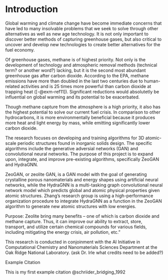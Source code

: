 # Introduction {#sec-intro}

Global warming and climate change have become immediate concerns that have led to many insolvable problems that we seek to solve through other alternatives as well as new age technology. It is not only important to discover better methods of capturing greenhouse gases, but also critical to uncover and develop new technologies to create better alternatives for the fuel economy.

Of greenhouse gases, methane is of highest priority. Not only is the development of technology and atmospheric removal methods (technical term? or another word?) lacking, but it is the second most abundant greenhouse gas after carbon dioxide. According to the EPA, methane emissions have more than doubled in the last two centuries due to human-related activities and is 25 times more powerful than carbon dioxide at trapping heat ([-@exm-ref11]). Significant reductions would absolutetly be influential on global warming and its potential to be exacerbated.

Though methane capture from the atmosphere is a high priority, it also has the highest potential to solve our current fuel crisis. In comparison to other hydrocarbons, it is more environmentally beneficial because it produces more heat and light energy by mass, while emitting significantly lower carbon dioxide. 





The research focuses on developing and training algorithms for 3D atomic-scale periodic structures found in inorganic solids design. The specific algorithms include the generative adversial networks (GAN) and convolutional neural networks. The purpose of this project is to expand upon, integrate, and improve pre-existing algorithms, specifically ZeoGAN and HydraGNN.

ZeoGAN, or zeolite GAN, is a GAN model with the goal of generating crystalline porous nanomaterials and energy shapes using artificial neural networks, while the HydraGNN is a multi-tasking graph convolutional neural network model which predicts global and atomic physical properties given atomic structures. Zhang's research group is using a high-performance organization procedure to integrate HydraGNN as a function in the ZeoGAN algorithm to generate new atomic structures with low energies.

Purpose: Zeolite bring many benefits -- one of which is carbon dioxide and methane capture. Thus, it can improve our ability to extract, store, transport, and utilize certain chemical compounds for various fields, including mitigating the energy crisis, air pollution, etc."

This research is conducted in conjoinment with the AI Initiative in Computational Chemistry and Nanomaterials Sciences Department at the Oak Ridge National Laboratory. (ask Dr. Irle what credits need to be added?)


Example Citation


This is my first example citation @schriider_bridging_1992

